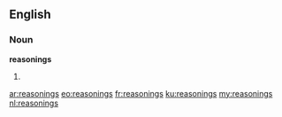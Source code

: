 ==English==

===Noun===
'''reasonings'''
# {{plural of|reasoning}}

[[ar:reasonings]]
[[eo:reasonings]]
[[fr:reasonings]]
[[ku:reasonings]]
[[my:reasonings]]
[[nl:reasonings]]